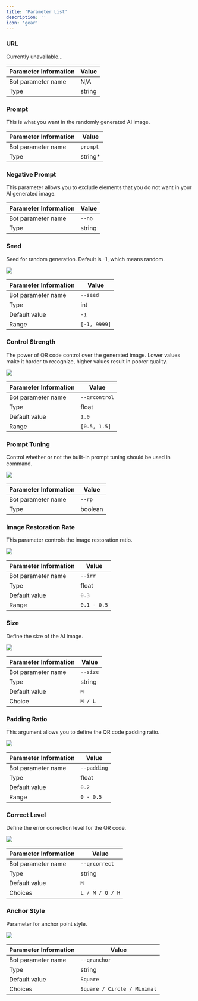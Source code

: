 ```yaml
---
title: 'Parameter List'
description: ''
icon: 'gear'
---
```


### URL

Currently unavailable...

| Parameter Information | Value  |
|-----------------------|--------|
| Bot parameter name    | N/A    |
| Type                  | string |


### Prompt

This is what you want in the randomly generated AI image.

| Parameter Information | Value    |
|-----------------------|----------|
| Bot parameter name    | `prompt` |
| Type                  | string*  |


### Negative Prompt

This parameter allows you to exclude elements that you do not want in your AI generated image.

| Parameter Information | Value  |
|-----------------------|--------|
| Bot parameter name    | `--no` |
| Type                  | string |


### Seed

Seed for random generation. Default is -1, which means random.

<Frame caption="x: seed / y: prompt">
    <img src="/images/param-xy/seed.jpg" style={{ borderRadius: '0.5rem' }} />
</Frame>

| Parameter Information | Value        |
|-----------------------|--------------|
| Bot parameter name    | `--seed`     |
| Type                  | int          |
| Default value         | `-1`         |
| Range                 | `[-1, 9999]` |


### Control Strength

The power of QR code control over the generated image. Lower values make it harder to recognize, higher values result in poorer quality.

<Frame caption="x: control strength (0.5 - 1.5) / y: seed">
    <img src="/images/param-xy/control.jpg" style={{ borderRadius: '0.5rem' }} />
</Frame>

| Parameter Information | Value         |
|-----------------------|---------------|
| Bot parameter name    | `--qrcontrol` |
| Type                  | float         |
| Default value         | `1.0`         |
| Range                 | `[0.5, 1.5]`  |


### Prompt Tuning

Control whether or not the built-in prompt tuning should be used in command.

<Frame caption="x: seed / y: prompt tuning (false / true)">
    <img src="/images/param-xy/tuning.jpg" style={{ borderRadius: '0.5rem' }} />
</Frame>

| Parameter Information | Value   |
|-----------------------|---------|
| Bot parameter name    | `--rp`  |
| Type                  | boolean |


### Image Restoration Rate

This parameter controls the image restoration ratio.

<Frame caption="x: seed / y: restoration rate (0.0 - 0.5)">
    <img src="/images/param-xy/restore.jpg" style={{ borderRadius: '0.5rem' }} />
</Frame>

| Parameter Information | Value       |
|-----------------------|-------------|
| Bot parameter name    | `--irr`     |
| Type                  | float       |
| Default value         | `0.3`       |
| Range                 | `0.1 - 0.5` |


### Size

Define the size of the AI image.

<Frame caption="x: seed / y: size (1152 / 1536)">
    <img src="/images/param-xy/size.jpg" style={{ borderRadius: '0.5rem' }} />
</Frame>

| Parameter Information | Value    |
|-----------------------|----------|
| Bot parameter name    | `--size` |
| Type                  | string   |
| Default value         | `M`      |
| Choice                | `M / L`  |


### Padding Ratio

This argument allows you to define the QR code padding ratio.

<Frame caption="x: seed / y: padding ratio (0.1 - 0.5)">
    <img src="/images/param-xy/padding.jpg" style={{ borderRadius: '0.5rem' }} />
</Frame>

| Parameter Information | Value       |
|-----------------------|-------------|
| Bot parameter name    | `--padding` |
| Type                  | float       |
| Default value         | `0.2`       |
| Range                 | `0 - 0.5`   |


### Correct Level

Define the error correction level for the QR code.

<Frame caption="x: seed / y: correct level (L / M / Q / H)">
    <img src="/images/param-xy/level.jpg" style={{ borderRadius: '0.5rem' }} />
</Frame>

| Parameter Information | Value           |
|-----------------------|-----------------|
| Bot parameter name    | `--qrcorrect`   |
| Type                  | string          |
| Default value         | `M`             |
| Choices               | `L / M / Q / H` |


### Anchor Style

Parameter for anchor point style.

<Frame caption="x: seed / y: anchor style (Square / Circle / Minimal)">
    <img src="/images/param-xy/level.jpg" style={{ borderRadius: '0.5rem' }} />
</Frame>

| Parameter Information | Value                       |
|-----------------------|-----------------------------|
| Bot parameter name    | `--qranchor`                |
| Type                  | string                      |
| Default value         | `Square`                    |
| Choices               | `Square / Circle / Minimal` |